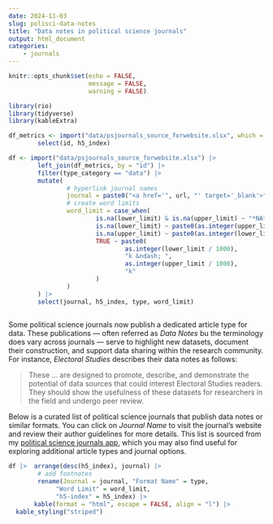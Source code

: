 ```yaml
---
date: 2024-11-03
slug: polisci-data-notes
title: "Data notes in political science journals"
output: html_document
categories:
    - journals
---
```


```r

knitr::opts_chunk$set(echo = FALSE,
                      message = FALSE,
                      warning = FALSE)

library(rio)
library(tidyverse)
library(kableExtra)

df_metrics <- import("data/psjournals_source_forwebsite.xlsx", which = "journal_metrics") |>
        select(id, h5_index)

df <- import("data/psjournals_source_forwebsite.xlsx") |>
        left_join(df_metrics, by = "id") |>
        filter(type_category == "data") |>
        mutate( 
                # hyperlink journal names
                journal = paste0("<a href='", url, "' target='_blank'>", journal, "</a>"),
                # create word limits
                word_limit = case_when(
                        is.na(lower_limit) & is.na(upper_limit) ~ "*NA*",
                        is.na(lower_limit) ~ paste0(as.integer(upper_limit / 1000), "k"),
                        is.na(upper_limit) ~ paste0(as.integer(lower_limit / 1000), "k"),
                        TRUE ~ paste0(
                                as.integer(lower_limit / 1000),
                                "k &ndash; ",
                                as.integer(upper_limit / 1000),
                                "k"
                        )
                )
        ) |>
        select(journal, h5_index, type, word_limit)
        
```

Some political science journals now publish a dedicated article type for data. These publications --- often referred as *Data Notes* bu the terminology does vary across journals --- serve to highlight new datasets, document their construction, and support data sharing within the research community. For instance, *Electoral Studies* describes their data notes as follows:

> These ... are designed to promote, describe, and demonstrate the potential of data sources that could interest Electoral Studies readers. They should show the usefulness of these datasets for researchers in the field and undergo peer review.

Below is a curated list of political science journals that publish data notes or similar formats. You can click on *Journal Name* to visit the journal’s website and review their author guidelines for more details. This list is sourced from my [political science journals app](https://resulumit.shinyapps.io/psjournals/), which you may also find useful for exploring additional article types and journal options.


```r
df |>  arrange(desc(h5_index), journal) |>
        # add footnotes
        rename(Journal = journal, "Format Name" = type,
             "Word Limit" = word_limit,
             "h5-index" = h5_index) |>
       kable(format = "html", escape = FALSE, align = "l") |>
  kable_styling("striped")

```
